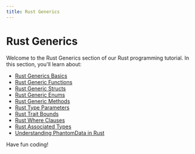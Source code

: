 ```yaml
---
title: Rust Generics
---
```


# Rust Generics

Welcome to the Rust Generics section of our Rust programming tutorial. In this section, you'll learn about:

- [Rust Generics Basics](./0-rust-generics-basics.mdx)
- [Rust Generic Functions](./1-rust-generic-functions.mdx)
- [Rust Generic Structs](./2-rust-generic-structs.mdx)
- [Rust Generic Enums](./3-rust-generic-enums.mdx)
- [Rust Generic Methods](./4-rust-generic-methods.mdx)
- [Rust Type Parameters](./5-rust-type-parameters.mdx)
- [Rust Trait Bounds](./6-rust-trait-bounds.mdx)
- [Rust Where Clauses](./7-rust-where-clauses.mdx)
- [Rust Associated Types](./8-rust-associated-types.mdx)
- [Understanding PhantomData in Rust](./9-rust-phantom-data.mdx)

Have fun coding!